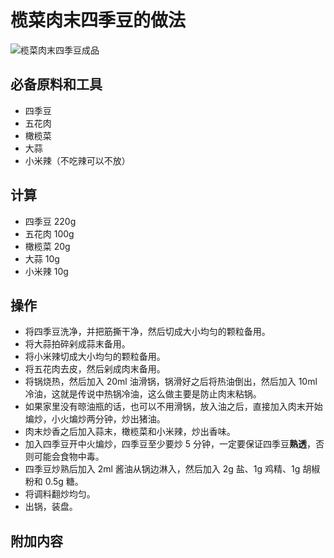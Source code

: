 # 榄菜肉末四季豆的做法

![榄菜肉末四季豆成品](./榄菜肉末四季豆.JPG)

## 必备原料和工具

* 四季豆
* 五花肉
* 橄榄菜
* 大蒜
* 小米辣（不吃辣可以不放）

## 计算

* 四季豆 220g
* 五花肉 100g
* 橄榄菜 20g
* 大蒜 10g
* 小米辣 10g

## 操作

* 将四季豆洗净，并把筋撕干净，然后切成大小均匀的颗粒备用。
* 将大蒜拍碎剁成蒜末备用。
* 将小米辣切成大小均匀的颗粒备用。
* 将五花肉去皮，然后剁成肉末备用。
* 将锅烧热，然后加入 20ml 油滑锅，锅滑好之后将热油倒出，然后加入 10ml 冷油，这就是传说中热锅冷油，这么做主要是防止肉末粘锅。
* 如果家里没有晾油瓶的话，也可以不用滑锅，放入油之后，直接加入肉末开始煸炒，小火煸炒两分钟，炒出猪油。
* 肉末炒香之后加入蒜末，橄榄菜和小米辣，炒出香味。
* 加入四季豆开中火煸炒，四季豆至少要炒 5 分钟，一定要保证四季豆**熟透**，否则可能会食物中毒。
* 四季豆炒熟后加入 2ml 酱油从锅边淋入，然后加入 2g 盐、1g 鸡精、1g 胡椒粉和 0.5g 糖。
* 将调料翻炒均匀。
* 出锅，装盘。

## 附加内容


